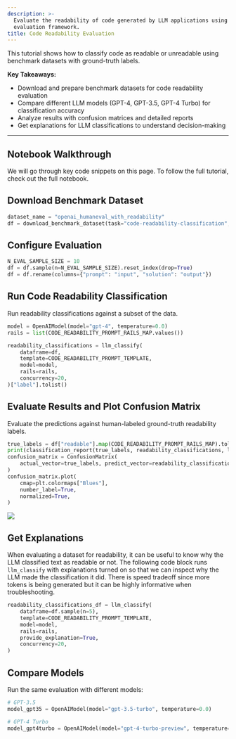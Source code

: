 ```yaml
---
description: >-
  Evaluate the readability of code generated by LLM applications using Phoenix's
  evaluation framework.
title: Code Readability Evaluation
---
```



This tutorial shows how to classify code as readable or unreadable using benchmark datasets with ground-truth labels.

**Key Takeaways:**

* Download and prepare benchmark datasets for code readability evaluation
* Compare different LLM models (GPT-4, GPT-3.5, GPT-4 Turbo) for classification accuracy
* Analyze results with confusion matrices and detailed reports
* Get explanations for LLM classifications to understand decision-making

***

## Notebook Walkthrough

We will go through key code snippets on this page. To follow the full tutorial, check out the full notebook.

<Card
  title="Evaluate code readability classifications"
  href="https://colab.research.google.com/github/Arize-ai/phoenix/blob/main/tutorials/evals/evaluate_code_readability_classifications.ipynb#scrollTo=pDUpSpUG44ZV"
/>
  
## Download Benchmark Dataset

```python
dataset_name = "openai_humaneval_with_readability"
df = download_benchmark_dataset(task="code-readability-classification", dataset_name=dataset_name)
```

## Configure Evaluation

```python
N_EVAL_SAMPLE_SIZE = 10
df = df.sample(n=N_EVAL_SAMPLE_SIZE).reset_index(drop=True)
df = df.rename(columns={"prompt": "input", "solution": "output"})
```

## Run Code Readability Classification

Run readability classifications against a subset of the data.

```python
model = OpenAIModel(model="gpt-4", temperature=0.0)
rails = list(CODE_READABILITY_PROMPT_RAILS_MAP.values())

readability_classifications = llm_classify(
    dataframe=df,
    template=CODE_READABILITY_PROMPT_TEMPLATE,
    model=model,
    rails=rails,
    concurrency=20,
)["label"].tolist()
```

## Evaluate Results and Plot Confusion Matrix

Evaluate the predictions against human-labeled ground-truth readability labels.

```python
true_labels = df["readable"].map(CODE_READABILITY_PROMPT_RAILS_MAP).tolist()
print(classification_report(true_labels, readability_classifications, labels=rails))
confusion_matrix = ConfusionMatrix(
    actual_vector=true_labels, predict_vector=readability_classifications, classes=rails
)
confusion_matrix.plot(
    cmap=plt.colormaps["Blues"],
    number_label=True,
    normalized=True,
)
```

<Frame>
  <img src="https://storage.googleapis.com/arize-phoenix-assets/assets/images/code-readability-cookbook.png" />
</Frame>

## Get Explanations

When evaluating a dataset for readability, it can be useful to know why the LLM classified text as readable or not. The following code block runs `llm_classify` with explanations turned on so that we can inspect why the LLM made the classification it did. There is speed tradeoff since more tokens is being generated but it can be highly informative when troubleshooting.

```python
readability_classifications_df = llm_classify(
    dataframe=df.sample(n=5),
    template=CODE_READABILITY_PROMPT_TEMPLATE,
    model=model,
    rails=rails,
    provide_explanation=True,
    concurrency=20,
)
```

## Compare Models

Run the same evaluation with different models:

```python
# GPT-3.5
model_gpt35 = OpenAIModel(model="gpt-3.5-turbo", temperature=0.0)

# GPT-4 Turbo
model_gpt4turbo = OpenAIModel(model="gpt-4-turbo-preview", temperature=0.0)
```
